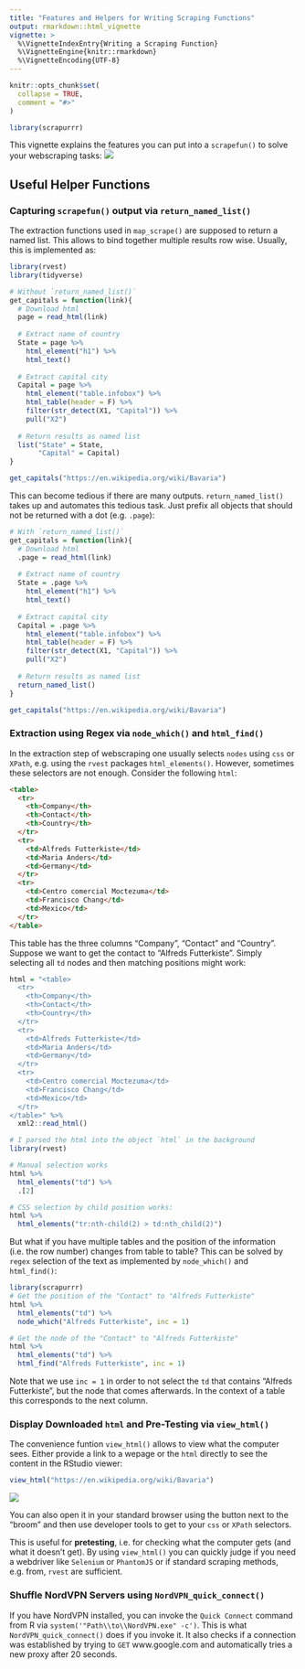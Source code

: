 ```yaml
---
title: "Features and Helpers for Writing Scraping Functions"
output: rmarkdown::html_vignette
vignette: >
  %\VignetteIndexEntry{Writing a Scraping Function}
  %\VignetteEngine{knitr::rmarkdown}
  %\VignetteEncoding{UTF-8}
---
```


```r
knitr::opts_chunk$set(
  collapse = TRUE,
  comment = "#>"
)
```

```r
library(scrapurrr)
```

This vignette explains the features you can put into a `scrapefun()` to solve your webscraping tasks:
![](scrapefun_small.svg)


## Useful Helper Functions

### Capturing `scrapefun()` output via `return_named_list()`

The extraction functions used in `map_scrape()` are supposed to return a named list. This allows to bind together multiple results row wise. Usually, this is implemented as:

```r

library(rvest)
library(tidyverse)

# Without `return_named_list()`
get_capitals = function(link){
  # Download html
  page = read_html(link)
  
  # Extract name of country
  State = page %>% 
    html_element("h1") %>% 
    html_text()
  
  # Extract capital city
  Capital = page %>% 
    html_element("table.infobox") %>% 
    html_table(header = F) %>% 
    filter(str_detect(X1, "Capital")) %>% 
    pull("X2")
  
  # Return results as named list
  list("State" = State,
       "Capital" = Capital)
}

get_capitals("https://en.wikipedia.org/wiki/Bavaria")

```

This can become tedious if there are many outputs. `return_named_list()` takes up and automates this tedious task. Just prefix all objects that should not be returned with a dot (e.g. `.page`):

```r

# With `return_named_list()`
get_capitals = function(link){
  # Download html
  .page = read_html(link)
  
  # Extract name of country
  State = .page %>% 
    html_element("h1") %>% 
    html_text()
  
  # Extract capital city
  Capital = .page %>% 
    html_element("table.infobox") %>% 
    html_table(header = F) %>% 
    filter(str_detect(X1, "Capital")) %>% 
    pull("X2")
  
  # Return results as named list
  return_named_list()
}

get_capitals("https://en.wikipedia.org/wiki/Bavaria")
```

### Extraction using Regex via `node_which()` and `html_find()`

In the extraction step of webscraping one usually selects `nodes` using `css` or `XPath`, e.g. using the `rvest` packages `html_elements()`. However, sometimes these selectors are not enough. Consider the following `html`:

```html
<table>
  <tr>
    <th>Company</th>
    <th>Contact</th>
    <th>Country</th>
  </tr>
  <tr>
    <td>Alfreds Futterkiste</td>
    <td>Maria Anders</td>
    <td>Germany</td>
  </tr>
  <tr>
    <td>Centro comercial Moctezuma</td>
    <td>Francisco Chang</td>
    <td>Mexico</td>
  </tr>
</table>
```

This table has the three columns "Company", "Contact" and "Country". Suppose we want to get the contact to "Alfreds Futterkiste". Simply selecting all `td` nodes and then matching positions might work:
```r

html = "<table>
  <tr>
    <th>Company</th>
    <th>Contact</th>
    <th>Country</th>
  </tr>
  <tr>
    <td>Alfreds Futterkiste</td>
    <td>Maria Anders</td>
    <td>Germany</td>
  </tr>
  <tr>
    <td>Centro comercial Moctezuma</td>
    <td>Francisco Chang</td>
    <td>Mexico</td>
  </tr>
</table>" %>% 
  xml2::read_html()

```

```r
# I parsed the html into the object `html` in the background
library(rvest)

# Manual selection works
html %>% 
  html_elements("td") %>% 
  .[2]

# CSS selection by child position works:
html %>% 
  html_elements("tr:nth-child(2) > td:nth_child(2)")
```

But what if you have multiple tables and the position of the information (i.e. the row number) changes from table to table? This can be solved by `regex` selection of the text as implemented by `node_which()` and `html_find()`:

```r
library(scrapurrr)
# Get the position of the "Contact" to "Alfreds Futterkiste"
html %>% 
  html_elements("td") %>% 
  node_which("Alfreds Futterkiste", inc = 1)

# Get the node of the "Contact" to "Alfreds Futterkiste"
html %>% 
  html_elements("td") %>% 
  html_find("Alfreds Futterkiste", inc = 1)

```
Note that we use `inc = 1` in order to not select the `td` that contains "Alfreds Futterkiste", but the node that comes afterwards. In the context of a table this corresponds to the next column.

### Display Downloaded `html` and Pre-Testing via `view_html()`

The convenience funtion `view_html()` allows to view what the computer sees. Either provide a link to a wepage or the `html` directly to see the content in the RStudio viewer:
```r
view_html("https://en.wikipedia.org/wiki/Bavaria")
```
![](viewer_screenshot.svg)

You can also open it in your standard browser using the button next to the "broom" and then use developer tools to get to your `css` or `XPath` selectors.

This is useful for **pretesting**, i.e. for checking what the computer gets (and what it doesn't get). By using `view_html()` you can quickly judge if you need a webdriver like `Selenium` or `PhantomJS` or if standard scraping methods, e.g. from, `rvest` are sufficient.

### Shuffle NordVPN Servers using `NordVPN_quick_connect()`

If you have NordVPN installed, you can invoke the `Quick Connect` command from R via `system('"Path\\to\\NordVPN.exe" -c')`. This is what `NordVPN_quick_connect()` does if you invoke it. It also checks if a connection was established by trying to `GET` www.google.com and automatically tries a new proxy after 20 seconds.
